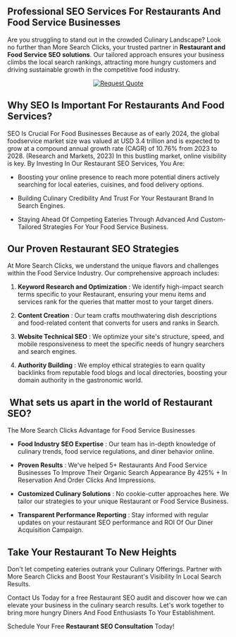 Professional SEO Services For Restaurants And Food Service Businesses 
----------------------------------------------------------------------

Are you struggling to stand out in the crowded Culinary Landscape? Look no further than More Search Clicks, your trusted partner in **Restaurant and Food Service SEO solutions**. Our tailored approach ensures your business climbs the local search rankings, attracting more hungry customers and driving sustainable growth in the competitive food industry.


<center>
  <a href="/contact">
    <img src="/button_request-quote.png" alt="Request Quote" />
  </a>
</center>

Why SEO Is Important For Restaurants And Food Services?
-------------------------------------------------------

SEO Is Crucial For Food Businesses Because as of early 2024, the global foodservice market size was valued at USD 3.4 trillion and is expected to grow at a compound annual growth rate (CAGR) of 10.76% from 2023 to 2028. (Research and Markets, 2023) In this bustling market, online visibility is key. By Investing In Our Restaurant SEO Services, You Are:

*   Boosting your online presence to reach more potential diners actively searching for local eateries, cuisines, and food delivery options.
    
*   Building Culinary Credibility And Trust For Your Restaurant Brand In Search Engines.
    
*   Staying Ahead Of Competing Eateries Through Advanced And Custom-Tailored Strategies For Your Food Service Business.
    

Our Proven Restaurant SEO Strategies 
-------------------------------------

At More Search Clicks, we understand the unique flavors and challenges within the Food Service Industry. Our comprehensive approach includes:

1.  **Keyword Research and Optimization** : We identify high-impact search terms specific to your Restaurant, ensuring your menu items and services rank for the queries that matter most to your target diners.
    
2.  **Content Creation** : Our team crafts mouthwatering dish descriptions and food-related content that converts for users and ranks in Search.
    
3.  **Website Technical SEO** : We optimize your site's structure, speed, and mobile responsiveness to meet the specific needs of hungry searchers and search engines.
    
4.  **Authority Building** : We employ ethical strategies to earn quality backlinks from reputable food blogs and local directories, boosting your domain authority in the gastronomic world.
    

 What sets us apart in the world of Restaurant SEO?
-------------------------------------------------------------

The More Search Clicks Advantage for Food Service Businesses

*   **Food Industry SEO Expertise** : Our team has in-depth knowledge of culinary trends, food service regulations, and diner behavior online.
    
*   **Proven Results** : We've helped 5+ Restaurants And Food Service Businesses To Improve Their Organic Search Appearance By 425% + In Reservation And Order Clicks And Impressions.
    
*   **Customized Culinary Solutions** : No cookie-cutter approaches here. We tailor our strategies to your unique Restaurant or Food Service Business.
    
*   **Transparent Performance Reporting** : Stay informed with regular updates on your restaurant SEO performance and ROI Of Our Diner Acquisition Campaign.
    

Take Your Restaurant To New Heights 
------------------------------------

Don't let competing eateries outrank your Culinary Offerings. Partner with More Search Clicks and Boost Your Restaurant's Visibility In Local Search Results.

Contact Us Today for a free Restaurant SEO audit and discover how we can elevate your business in the culinary search results. Let's work together to bring more hungry Diners And Food Enthusiasts To Your Establishment.

Schedule Your Free **Restaurant SEO Consultation** Today!